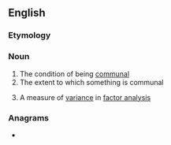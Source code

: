 ==English==

===Etymology===
{{suffix|en|communal|ity}}

===Noun===
{{en-noun|~|communalities}}

# The condition of being [[communal]]
# The extent to which something is communal
# {{lb|en|maths}} A measure of [[variance]] in [[factor analysis]]

===Anagrams===
* {{anagrams|en|Milam County}}